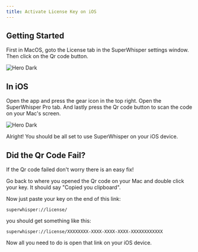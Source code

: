 ```yaml
---
title: Activate License Key on iOS
---
```


## Getting Started

First in MacOS, goto the License tab in the SuperWhisper settings window. Then click on the Qr code button.

<img
  className="hidden dark:block"
  src="/images/activate-ios-1.png"
  alt="Hero Dark"
/>

## In iOS

Open the app and press the gear icon in the top right. Open the SuperWhisper Pro tab. And lastly press the Qr code button to scan the code on your Mac's screen.

<img
  className="hidden dark:block"
  src="/images/activate-ios-2.png"
  alt="Hero Dark"
/>

Alright! You should be all set to use SuperWhisper on your iOS device.

## Did the Qr Code Fail?

If the Qr code failed don't worry there is an easy fix! 

Go back to where you opened the Qr code on your Mac and double click your key. It should say "Copied you clipboard".

Now just paste your key on the end of this link:
```
superwhisper://license/
```
you should get something like this: 
```
superwhisper://license/XXXXXXXX-XXXX-XXXX-XXXX-XXXXXXXXXXXX
```

Now all you need to do is open that link on your iOS device.

